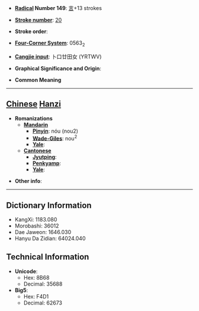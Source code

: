 * '''[[Wiktionary:Chinese radical index| Radical]] Number 149''': [[Wiktionary:Chinese radical index 言|言]]+13 strokes

* '''[[Wiktionary:Chinese total strokes index|Stroke number]]''': [[Wiktionary:Chinese total strokes index 20|20]]

* '''Stroke order''': 

* '''[[Wiktionary:Chinese four corner index|Four-Corner System]]''': 0563<sub>2</sub>

* '''[[Wiktionary:Chinese Cangjie index|Cangjie input]]''': 卜口廿田女 (YRTWV)

* '''Graphical Significance and Origin''': 

* '''Common Meaning'''

----

== [[Chinese]] [[Hanzi]] ==

* '''Romanizations'''
** '''[[Mandarin]]'''
*** '''[[Pinyin]]''': nóu (nou2)
*** '''[[Wade-Giles]]''': nou<sup>2</sup>
*** '''[[Yale]]''': 
** '''[[Cantonese]]'''
*** '''[[Jyutping]]''':
*** '''[[Penkyamp]]''': 
*** '''[[Yale]]''': 

* '''Other info''': 

----

== Dictionary Information ==

* KangXi: 1183.080
* Morobashi: 36012
* Dae Jaweon: 1646.030
* Hanyu Da Zidian: 64024.040

== Technical Information ==

* '''Unicode''':
** Hex: 8B68
** Decimal: 35688
* '''Big5''':
** Hex: F4D1
** Decimal: 62673
